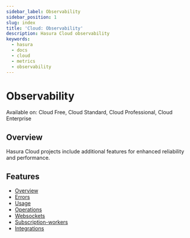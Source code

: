 ```yaml
---
sidebar_label: Observability
sidebar_position: 1
slug: index
title: 'Cloud: Observability'
description: Hasura Cloud observability
keywords:
  - hasura
  - docs
  - cloud
  - metrics
  - observability
---
```



# <Observability /> Observability

<div className="badge badge--primary heading-badge">
  Available on: Cloud Free, Cloud Standard, Cloud Professional, Cloud Enterprise
</div>

## Overview

Hasura Cloud projects include additional features for enhanced reliability and performance.

<Thumbnail src="/img/observability/monitoring-tab-overview.png" alt="Hasura Cloud Console overview tab" />

## Features

- [Overview](/observability/overview.mdx)
- [Errors](/observability/errors.mdx)
- [Usage](/observability/usage.mdx)
- [Operations](/observability/operations.mdx)
- [Websockets](/observability/websockets.mdx)
- [Subscription-workers](/observability/subscription-workers.mdx)
- [Integrations](/observability/integrations/index.mdx)
